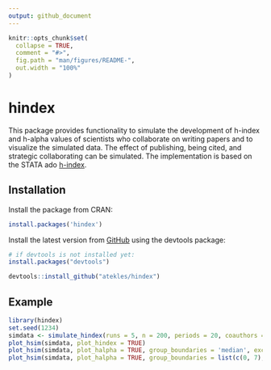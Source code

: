 ```yaml
---
output: github_document
---
```


<!-- README.md is generated from README.Rmd. Please edit that file -->

```r
knitr::opts_chunk$set(
  collapse = TRUE,
  comment = "#>",
  fig.path = "man/figures/README-",
  out.width = "100%"
)
```
# hindex

<!-- badges: start -->
<!-- badges: end -->

This package provides functionality to simulate the development of h-index and h-alpha values of scientists who collaborate on writing papers and to visualize the simulated data. The effect of publishing, being cited, and strategic collaborating can be simulated. The implementation is based on the STATA ado [h-index](https://github.com/chrgan/h_index).

## Installation

Install the package from CRAN: 

``` r
install.packages('hindex')
```

Install the latest version from [GitHub](https://github.com) using the devtools package:

``` r
# if devtools is not installed yet:
install.packages("devtools")

devtools::install_github("atekles/hindex")
```

## Example

```r
library(hindex)
set.seed(1234)
simdata <- simulate_hindex(runs = 5, n = 200, periods = 20, coauthors = 3, distr_initial_papers = 'poisson', dpapers_pois_lambda = 10, distr_citations = 'poisson', dcitations_mean = 5, dcitations_peak = 3, alpha_share = .33)
plot_hsim(simdata, plot_hindex = TRUE)
plot_hsim(simdata, plot_halpha = TRUE, group_boundaries = 'median', exclude_group_boundaries = TRUE, plot_group_diffs = TRUE)
plot_hsim(simdata, plot_halpha = TRUE, group_boundaries = list(c(0, 7), c(8, Inf)), plot_group_diffs = TRUE)
```
